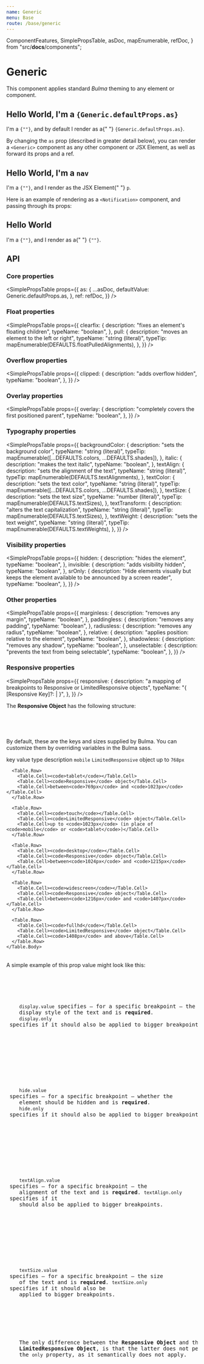 ```yaml
---
name: Generic
menu: Base
route: /base/generic
---
```



  ComponentFeatures,
  SimplePropsTable,
  asDoc,
  mapEnumerable,
  refDoc,
} from "src/__docs__/components";

# Generic

This component applies standard _Bulma_ theming to any element or component.

<Playground>
  <Generic>
    <h2>
      Hello World, I'm a <code>{Generic.defaultProps.as}</code>
    </h2>
    <span>
      I'm a <code>{"<Generic>"}</code>, and by default I render as a{" "}
      <code>{Generic.defaultProps.as}</code>.
    </span>
  </Generic>
</Playground>

By changing the `as` prop (described in greater detail below), you can render a `<Generic>` component as any other component or JSX Element, as well as forward its props and a ref.

<Playground>
  <Generic as="nav">
    <h2>
      Hello World, I'm a <code>nav</code>
    </h2>
    <span>
      I'm a <code>{"<Generic>"}</code>, and I render as the JSX Element{" "}
      <code>p</code>.
    </span>
  </Generic>
</Playground>

Here is an example of rendering as a `<Notification>` component, and passing through its props:

<Playground>
  <Generic as={Notification} color="primary">
    <h2>Hello World</h2>
    <p>
      I'm a <code>{"<Generic>"}</code>, and I render as a{" "}
      <code>{"<Notification>"}</code>.
    </p>
  </Generic>
</Playground>

## API

<ComponentFeatures asType={Generic.defaultProps.as} />

### Core properties

<SimplePropsTable
  props={{
    as: {
      ...asDoc,
      defaultValue: Generic.defaultProps.as,
    },
    ref: refDoc,
  }}
/>

### Float properties

<SimplePropsTable
  props={{
    clearfix: {
      description: "fixes an element's floating children",
      typeName: "boolean",
    },
    pull: {
      description: "moves an element to the left or right",
      typeName: "string (literal)",
      typeTip: mapEnumerable(DEFAULTS.floatPulledAlignments),
    },
  }}
/>

### Overflow properties

<SimplePropsTable
  props={{
    clipped: {
      description: "adds overflow hidden",
      typeName: "boolean",
    },
  }}
/>

### Overlay properties

<SimplePropsTable
  props={{
    overlay: {
      description: "completely covers the first positioned parent",
      typeName: "boolean",
    },
  }}
/>

### Typography properties

<SimplePropsTable
  props={{
    backgroundColor: {
      description: "sets the background color",
      typeName: "string (literal)",
      typeTip: mapEnumerable([...DEFAULTS.colors, ...DEFAULTS.shades]),
    },
    italic: {
      description: "makes the text italic",
      typeName: "boolean",
    },
    textAlign: {
      description: "sets the alignment of the text",
      typeName: "string (literal)",
      typeTip: mapEnumerable(DEFAULTS.textAlignments),
    },
    textColor: {
      description: "sets the text color",
      typeName: "string (literal)",
      typeTip: mapEnumerable([...DEFAULTS.colors, ...DEFAULTS.shades]),
    },
    textSize: {
      description: "sets the text size",
      typeName: "number (literal)",
      typeTip: mapEnumerable(DEFAULTS.textSizes),
    },
    textTransform: {
      description: "alters the text capitalization",
      typeName: "string (literal)",
      typeTip: mapEnumerable(DEFAULTS.textSizes),
    },
    textWeight: {
      description: "sets the text weight",
      typeName: "string (literal)",
      typeTip: mapEnumerable(DEFAULTS.textWeights),
    },
  }}
/>

### Visibility properties

<SimplePropsTable
  props={{
    hidden: {
      description: "hides the element",
      typeName: "boolean",
    },
    invisible: {
      description: "adds visibility hidden",
      typeName: "boolean",
    },
    srOnly: {
      description:
        "Hide elements visually but keeps the element available to be announced by a screen reader",
      typeName: "boolean",
    },
  }}
/>

### Other properties

<SimplePropsTable
  props={{
    marginless: {
      description: "removes any margin",
      typeName: "boolean",
    },
    paddingless: {
      description: "removes any padding",
      typeName: "boolean",
    },
    radiusless: {
      description: "removes any radius",
      typeName: "boolean",
    },
    relative: {
      description: "applies position: relative to the element",
      typeName: "boolean",
    },
    shadowless: {
      description: "removes any shadow",
      typeName: "boolean",
    },
    unselectable: {
      description: "prevents the text from being selectable",
      typeName: "boolean",
    },
  }}
/>

### Responsive properties

<SimplePropsTable
  props={{
    responsive: {
      description:
        "a mapping of breakpoints to Responsive or LimitedResponsive objects",
      typeName: "{ [Responsive Key]?: <Responsive> | <LimitedResponsive> }",
    },
  }}
/>

<Notification>
  <Title as="h5" size={5}>Responsive Object & LimitedResponsive Object</Title>
  <div>
    <p>
      The <strong>Responsive Object</strong> has the following structure:
    </p>
    <pre
      children={JSON.stringify(
        {
          display: {
            only: "boolean",
            value: mapEnumerable(DEFAULTS.displays).replace(/["]/g, "'"),
          },
          hide: {
            only: "boolean",
            value: "boolean",
          },
          textAlign: {
            only: "boolean",
            value: mapEnumerable(DEFAULTS.textAlignments).replace(/["]/g, "'"),
          },
          textSize: {
            only: "boolean",
            value: mapEnumerable(DEFAULTS.textSizes).replace(/["]/g, "'"),
          },
        },
        null,
        2,
      ).replace(/["]/g, "")}
    />
    <br />
  </div>

  <Title as="h5" size={5}>
    <code>responsive</code> keys
  </Title>
  <p>
    By default, these are the keys and sizes supplied by Bulma.
    You can customize them by overriding variables in the Bulma sass.
  </p>
  <Table bordered narrow striped fullwidth>
    <Table.Head>
      <Table.Row>
        <Table.Heading>key</Table.Heading>
        <Table.Heading>value type</Table.Heading>
        <Table.Heading>description</Table.Heading>
      </Table.Row>
    </Table.Head>
    <Table.Body>
      <Table.Row>
        <Table.Cell><code>mobile</code></Table.Cell>
        <Table.Cell><code>LimitedResponsive</code> object</Table.Cell>
        <Table.Cell>up to <code>768px</code></Table.Cell>
      </Table.Row>

      <Table.Row>
        <Table.Cell><code>tablet</code></Table.Cell>
        <Table.Cell><code>Responsive</code> object</Table.Cell>
        <Table.Cell>between<code>769px</code> and <code>1023px</code></Table.Cell>
      </Table.Row>

      <Table.Row>
        <Table.Cell><code>touch</code></Table.Cell>
        <Table.Cell><code>LimitedResponsive</code> object</Table.Cell>
        <Table.Cell>up to <code>1023px</code> (in place of <code>mobile</code> or <code>tablet</code>)</Table.Cell>
      </Table.Row>

      <Table.Row>
        <Table.Cell><code>desktop</code></Table.Cell>
        <Table.Cell><code>Responsive</code> object</Table.Cell>
        <Table.Cell>between<code>1024px</code> and <code>1215px</code></Table.Cell>
      </Table.Row>

      <Table.Row>
        <Table.Cell><code>widescreen</code></Table.Cell>
        <Table.Cell><code>Responsive</code> object</Table.Cell>
        <Table.Cell>between<code>1216px</code> and <code>1407px</code></Table.Cell>
      </Table.Row>

      <Table.Row>
        <Table.Cell><code>fullhd</code></Table.Cell>
        <Table.Cell><code>LimitedResponsive</code> object</Table.Cell>
        <Table.Cell><code>1408px</code> and above</Table.Cell>
      </Table.Row>
    </Table.Body>

  </Table>

  <p>
    A simple example of this prop value might look like this:
  </p>
  <pre
    children={JSON.stringify(
      {
        touch: { hide: { value: true } },
        desktop: { display: { only: true, value: "'block'" }}
      },
      null,
      2,
    ).replace(/["]/g, "")}
  />

  <Title as="h5" size={5}>
    display
  </Title>
  <p>
    <code>display.value</code> specifies – for a specific breakpoint – the
    display style of the text and is <strong>required</strong>.
    <code>display.only</code> specifies if it should also be applied to bigger breakpoints.
  </p>

  <br />
  <Title as="h5" size={5}>
    hide
  </Title>
  <p>
    <code>hide.value</code> specifies – for a specific breakpoint – whether the
    element should be hidden and is <strong>required</strong>.
    <code>hide.only</code> specifies if it should also be applied to bigger breakpoints.
  </p>

  <br />
  <Title as="h5" size={5}>
    textAlign
  </Title>
  <p>
    <code>textAlign.value</code> specifies – for a specific breakpoint – the
    alignment of the text and is <strong>required</strong>. <code>textAlign.only</code> specifies if it
    should also be applied to bigger breakpoints.
  </p>

  <br />
  <Title as="h5" size={5}>
    textSize
  </Title>
  <p>
    <code>textSize.value</code> specifies – for a specific breakpoint – the size
    of the text and is <strong>required</strong>. <code>textSize.only</code> specifies if it should also be
    applied to bigger breakpoints.
  </p>

  <br />
  <Generic as="p" textColor="info">
    The only difference between the <strong>Responsive Object</strong> and the{" "}
    <strong>LimitedResponsive Object</strong>, is that the latter does not permit
    the <code>only</code> property, as it semantically does not apply.
  </Generic>

</Notification>
